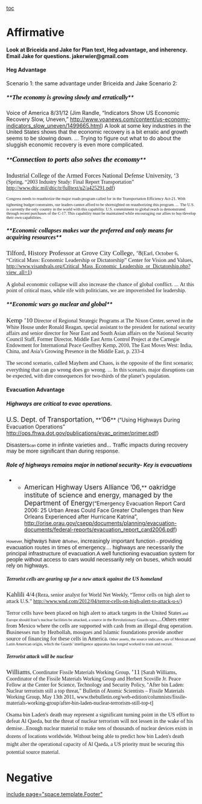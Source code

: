 [[toc]]
=Affirmative= 
====Look at Briceida and Jake for Plan text, Heg advantage, and inherency. Email Jake for questions. jakerwier@gmail.com==== 
====Heg Advantage==== 
Scenario 1: the same advantage under Briceida and Jake
Scenario 2:
=====**<span style="color: windowtext; font-family: 'Times New Roman',serif; font-size: 12pt;">The economy is growing slowly and erratically</span>**===== 
Voice of America 8/31/12 (Jim Randle, “Indicators Show US Economic Recovery Slow, Uneven,” http://www.voanews.com/content/us-economy-indicators_slow_uneven/1499665.html) 
<span style="font-family: Calibri,sans-serif; font-size: 11pt;">A look at some key industries in the United States shows that the economic recovery is a bit erratic and growth seems to be slowing down. ...</span>
<span class="StyleBoldUnderline">Trying to figure out what to do about the sluggish economic recovery is even more complicated.</span>


=====**<span style="color: windowtext; font-family: 'Times New Roman',serif; font-size: 14pt;">Connection to ports also solves the economy</span>**===== 
<span style="font-family: 'Times New Roman',serif; font-size: 12pt;">Industrial College of the Armed Forces National Defense University, ‘3</span><span style="font-family: 'Times New Roman',serif;"> (Spring, “2003 Industry Study: Final Report Transportation” http://www.dtic.mil/dtic/tr/fulltext/u2/a425291.pdf)</span>


<span style="font-family: 'Times New Roman',serif; font-size: 8pt;">Congress needs to reauthorize the major roads program called for in the Transportation Efficiency Act-21. With tightening budget constraints, our leaders cannot afford to be shortsighted on reauthorizing this program. ...</span>
<span style="font-family: 'Times New Roman',serif; font-size: 8pt;">The U.S. is currently the only country in the world with this capability. U.S. commitment to global reach is demonstrated through recent purchases of the C-17. This capability must be maintained while encouraging our allies to buy/develop their own capabilities.</span>


=====**<span style="color: windowtext; font-family: 'Times New Roman',serif; font-size: 12pt;">Economic collapses makes war the preferred and only means for acquiring resources</span>**===== 

<span style="font-family: 'Times New Roman',serif; font-size: 13pt;">Tilford, History Professor at Grove City College, ‘8</span><span style="font-family: 'Times New Roman',serif; font-size: 11pt;">(Earl, October 6, “Critical Mass: Economic Leadership or Dictatorship” Center for Vision and Values, </span>
<span style="color: windowtext; font-family: 'Times New Roman',serif; text-decoration: none;">[[http://www.visandvals.org/Critical_Mass_Economic_Leadership_or_Dictatorship.php?view_all=1]]</span><span style="font-family: 'Times New Roman',serif;">)</span>


<span style="font-family: 'Times New Roman',serif; font-size: 11pt;">A global economic collapse will also increase</span><span class="StyleBoldUnderline" style="font-family: 'Times New Roman',serif; font-size: 11pt;"> the </span><span style="font-family: 'Times New Roman',serif; font-size: 11pt;">chance of global conflict</span><span class="StyleBoldUnderline" style="font-family: 'Times New Roman',serif; font-size: 11pt;">. ...</span>
<span style="font-family: 'Times New Roman',serif;">At this point of critical mass, while rife with politicians, we are impoverished for leadership.</span>


=====**<span style="color: windowtext; font-family: 'Times New Roman',serif; font-size: 12pt;">Economic wars go nuclear and global</span>**===== 

<span style="font-family: 'Times New Roman',serif; font-size: 13pt;">Kemp ’10</span><span style="font-family: 'Times New Roman',serif;"> Director of Regional Strategic Programs at The Nixon Center, served in the White House under Ronald Reagan, special assistant to the president for national security affairs and senior director for Near East and South Asian affairs on the National Security Council Staff, Former Director, Middle East Arms Control Project at the Carnegie Endowment for International Peace Geoffrey Kemp, 2010, The East Moves West: India, China, and Asia’s Growing Presence in the Middle East, p. 233-4</span>


<span style="font-family: 'Times New Roman',serif; font-size: 11pt;">The second scenario, called Mayhem and Chaos, is the opposite of the first scenario; everything that can go wrong does go wrong. ...</span>
<span style="font-family: 'Times New Roman',serif;">In this scenario, major disruptions can be expected, with dire consequences for two-thirds of the planet’s population.</span>













====Evacuation Advantage==== 
=====<span class="StyleStyleBold12pt">Highways are critical to evac operations.</span>===== 
<span style="font-size: 13pt;">U.S. Dept. of Transportation,</span> **<span style="font-size: 13pt;">’06</span>** (“Using Highways During Evacuation Operations” http://ops.fhwa.dot.gov/publications/evac_primer/primer.pdf)

<span style="font-family: Calibri,sans-serif; font-size: 11pt;">Disasters</span><span style="font-family: Calibri,sans-serif; font-size: 8pt;">can </span><span style="font-family: Calibri,sans-serif; font-size: 11pt;">come in infinite varieties and...</span>
<span class="StyleBoldUnderline" style="font-family: Calibri,sans-serif; font-size: 11pt;">Traffic impacts during recovery may be more significant than during response.</span>


=====<span class="StyleStyleBold12pt">Role of highways remains major in national security- Key is evacuations</span>===== 

**<span style="font-size: 13pt;">American Highway Users Alliance ’06,</span>**<span style="font-size: 13pt;"> oakridge institute of science and energy, managed by the Department of Energy</span>(“Emergency Evacuation Report Card 2006: 25 Urban Areas Could Face Greater Challenges than New Orleans Experienced after Hurricane Katrina”, [[http://orise.orau.gov/csepp/documents/planning/evacuation-documents/federal-reports/evacuation_report_card2006.pdf]])


<span style="font-family: Calibri,sans-serif; font-size: 8pt;">However, </span><span style="font-family: Calibri,sans-serif; font-size: 11pt;">highways have an</span><span style="font-family: Calibri,sans-serif; font-size: 8pt;">other</span><span style="font-family: Calibri,sans-serif; font-size: 11pt;">, increasingly important function</span><span style="font-family: Calibri,sans-serif; font-size: 8pt;"> – </span><span style="font-family: Calibri,sans-serif; font-size: 11pt;">providing evacuation routes in times of emergency....</span>
<span style="font-family: Calibri,sans-serif; font-size: 11pt;">highways are necessarily the principal infrastructure of evacuation.A well functioning evacuation system for people without access to cars would necessarily rely on buses, which would rely on highways.</span>



=====<span style="font-family: 'Times New Roman',serif;">Terrorist cells are gearing up for a new attack against the US homeland</span>===== 

<span style="font-family: 'Times New Roman',serif; font-size: 13pt;">Kahlili 4/4</span><span style="font-family: 'Times New Roman',serif;"> (Reza, senior analyst for World Net Weekly, “Terror cells on high alert to attack U.S.” [[http://www.wnd.com/2012/04/terror-cells-on-high-alert-to-attack-u-s/]]) </span>


<span style="font-family: 'Times New Roman',serif; font-size: 11pt;">Terror cells have been placed on high alert to attack targets in the United States</span><span style="font-family: 'Times New Roman',serif; font-size: 8pt;"> and Europe should Iran’s nuclear facilities be attacked, a source in the Revolutionary Guards says</span><span style="font-family: 'Times New Roman',serif; font-size: 11pt;">....Others enter from Mexico where the cells are supported with cash from an illegal drug operation. Businesses run by Hezbollah, mosques and Islamic foundations provide another source of financing for these cells in America.</span><span style="font-family: 'Times New Roman',serif; font-size: 8pt;"> Other assets, the source indicates, are of Mexican and Latin American origin, which the Guards’ intelligence apparatus has longed worked to train and recruit. </span>


=====<span style="font-family: 'Times New Roman',serif;">Terrorist attack will be nuclear</span>===== 

<span style="font-family: 'Times New Roman',serif; font-size: 13pt;">Williams</span><span style="font-family: 'Times New Roman',serif;">, Coordinator Fissile Materials Working Group, </span><span style="font-family: 'Times New Roman',serif; font-size: 13pt;">’11</span><span style="font-family: 'Times New Roman',serif;"> [Sarah Williams, Coordinator of the Fissile Materials Working Group and Herbert Scoville Jr. Peace Fellow at the Center for Science, Technology and Security Policy, "After bin Laden: Nuclear terrorism still a top threat," Bulletin of Atomic Scientists – Fissile Materials Working Group, May 13th 2011, www.thebulletin.org/web-edition/columnists/fissile-materials-working-group/after-bin-laden-nuclear-terrorism-still-top-t]</span>


<span style="font-family: 'Times New Roman',serif; font-size: 11pt;">Osama bin Laden's death may represent a significant turning point in the US effort to defeat Al Qaeda, but the threat of nuclear terrorism will not lessen in the wake of his demise...</span><span style="font-family: 'Times New Roman',serif; line-height: 1.5;">Enough nuclear material to make tens of thousands of nuclear devices exists in dozens of locations worldwide. Without being able to predict how bin Laden's death might alter the operational capacity of Al Qaeda, a US priority must be securing this potential source material.</span>








=Negative= 

[[include page="space.template.Footer"]]